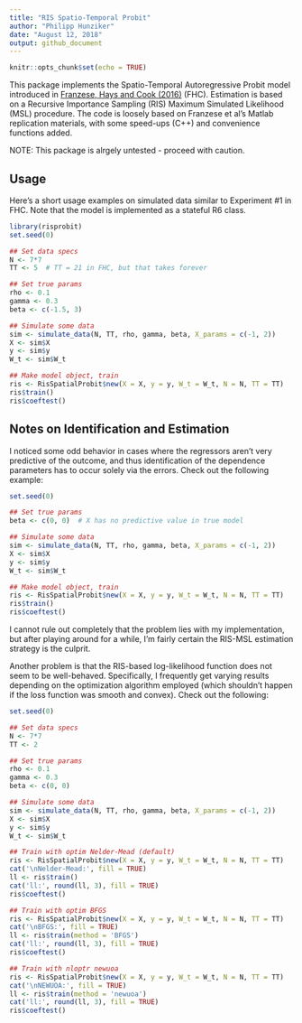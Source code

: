 ```yaml
---
title: "RIS Spatio-Temporal Probit"
author: "Philipp Hunziker"
date: "August 12, 2018"
output: github_document
---
```


```r
knitr::opts_chunk$set(echo = TRUE)
```

This package implements the Spatio-Temporal Autoregressive Probit model introduced in [Franzese, Hays and Cook (2016)](https://www.cambridge.org/core/journals/political-science-research-and-methods/article/spatial-and-spatiotemporalautoregressive-probit-models-of-interdependent-binary-outcomes/1F3614552196A3506BBA42C42C03C061) (FHC). Estimation is based on a Recursive Importance Sampling (RIS) Maximum Simulated Likelihood (MSL) procedure. The code is loosely based on Franzese et al's Matlab replication materials, with some speed-ups (C++) and convenience functions added.

NOTE: This package is alrgely untested - proceed with caution.

## Usage

Here's a short usage examples on simulated data similar to Experiment #1 in FHC. Note that the model is implemented as a stateful R6 class. 

```r
library(risprobit)
set.seed(0)

## Set data specs
N <- 7*7
TT <- 5  # TT = 21 in FHC, but that takes forever

## Set true params
rho <- 0.1
gamma <- 0.3
beta <- c(-1.5, 3)

## Simulate some data
sim <- simulate_data(N, TT, rho, gamma, beta, X_params = c(-1, 2))
X <- sim$X
y <- sim$y
W_t <- sim$W_t

## Make model object, train
ris <- RisSpatialProbit$new(X = X, y = y, W_t = W_t, N = N, TT = TT)
ris$train()
ris$coeftest()
```

## Notes on Identification and Estimation

I noticed some odd behavior in cases where the regressors aren't very predictive of the outcome, and thus identification of the dependence parameters has to occur solely via the errors. Check out the following example:

```r
set.seed(0)

## Set true params
beta <- c(0, 0)  # X has no predictive value in true model

## Simulate some data
sim <- simulate_data(N, TT, rho, gamma, beta, X_params = c(-1, 2))
X <- sim$X
y <- sim$y
W_t <- sim$W_t

## Make model object, train
ris <- RisSpatialProbit$new(X = X, y = y, W_t = W_t, N = N, TT = TT)
ris$train()
ris$coeftest()
```

I cannot rule out completely that the problem lies with my implementation, but after playing around for a while, I'm fairly certain the RIS-MSL estimation strategy is the culprit.

Another problem is that the RIS-based log-likelihood function does not seem to be well-behaved. Specifically, I frequently get varying results depending on the optimization algorithm employed (which shouldn't happen if the loss function was smooth and convex). Check out the following:

```r
set.seed(0)

## Set data specs
N <- 7*7
TT <- 2

## Set true params
rho <- 0.1
gamma <- 0.3
beta <- c(0, 0)

## Simulate some data
sim <- simulate_data(N, TT, rho, gamma, beta, X_params = c(-1, 2))
X <- sim$X
y <- sim$y
W_t <- sim$W_t

## Train with optim Nelder-Mead (default)
ris <- RisSpatialProbit$new(X = X, y = y, W_t = W_t, N = N, TT = TT)
cat('\nNelder-Mead:', fill = TRUE)
ll <- ris$train()
cat('ll:', round(ll, 3), fill = TRUE)
ris$coeftest()

## Train with optim BFGS
ris <- RisSpatialProbit$new(X = X, y = y, W_t = W_t, N = N, TT = TT)
cat('\nBFGS:', fill = TRUE)
ll <- ris$train(method = 'BFGS')
cat('ll:', round(ll, 3), fill = TRUE)
ris$coeftest()

## Train with nloptr newuoa
ris <- RisSpatialProbit$new(X = X, y = y, W_t = W_t, N = N, TT = TT)
cat('\nNEWUOA:', fill = TRUE)
ll <- ris$train(method = 'newuoa')
cat('ll:', round(ll, 3), fill = TRUE)
ris$coeftest()
```





